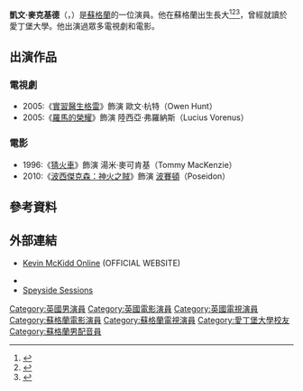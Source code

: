 {{Infobox person
| name               = 
| image              = KevinMcKidd10TIFF.jpg
| caption            = McKidd at the 2010 Toronto International Film Festival
| birth_date         = {{Birth date and age|df=yes|1973|8|9}}
| birth_place        = {{flag|Scotland}}[[埃爾金_(蘇格蘭)|埃爾金]]
| spouse             = {{marriage|Jane Parker|1999|2016|reason=divorced}}<br>{{marriage|Arielle Goldrath|2018}}
| children           = 4
| residence          = [[美国|美国]][[洛杉矶|洛杉矶]]
| nationality        =
| citizenship        = 英国<br>美国<small>(2015-)</small>
| occupation         = 演员、导游、歌手
| yearsactive        = 1996年–
}}

'''凱文·麥克基德'''（'''{{lang-en|Kevin McKidd}}'''，{{bd|1973年|8月9日}}）是[[蘇格蘭|蘇格蘭]]的一位演員。他在蘇格蘭出生長大<ref>{{Cite web |url=http://movies.yahoo.com/person/kevin-mckidd/biography.html |title=存档副本 |accessdate=2015-07-05 |archive-date=2016-03-15 |archive-url=https://web.archive.org/web/20160315150003/https://movies.yahoo.com/person/kevin-mckidd/biography.html |dead-url=no }}</ref><ref>{{cite news | url=http://www.guardian.co.uk/film/2000/oct/01/comment | work=The Guardian | location=London | title=Kevin McKidd | date=1 October 2000 | accessdate=7 May 2010 | first=Lorién | last=Hayes | archive-date=2010-03-01 | archive-url=https://web.archive.org/web/20100301173732/http://www.guardian.co.uk/film/2000/oct/01/comment | dead-url=no }}</ref><ref>{{cite web |last=Scheindlin |first=Dahlia |url=http://www.jpost.com/ArtsAndCulture/Entertainment/Article.aspx?id=225707 |title=Cast members from 3 US TV series wrap up tour |work=The Jerusalem Post |date=20 June 2011 |accessdate=2 November 2011 |archive-date=2012-11-02 |archive-url=https://web.archive.org/web/20121102175759/http://www.jpost.com/ArtsAndCulture/Entertainment/Article.aspx?id=225707 |dead-url=no }}</ref>，曾經就讀於愛丁堡大學。他出演過眾多電視劇和電影。

== 出演作品 ==
=== 電視劇 ===
*2005:《[[實習醫生格雷|實習醫生格雷]]》飾演 歐文·杭特（Owen Hunt）
*2005:《[[羅馬的榮耀|羅馬的榮耀]]》飾演 陸西亞·弗羅納斯（Lucius Vorenus）

=== 電影 ===
*1996:《[[猜火車|猜火車]]》飾演 湯米·麥可肯基（Tommy MacKenzie）
*2010:《[[波西傑克森：神火之賊|波西傑克森：神火之賊]]》飾演 [[波賽頓|波賽頓]]（Poseidon）

==參考資料==
{{reflist}}
==外部連結==
*[http://www.KevinMcKiddOnline.com Kevin McKidd Online]{{Wayback|url=http://www.kevinmckiddonline.com/ |date=20200804025845 }} (OFFICIAL WEBSITE)
{{Commonscat|Kevin McKidd|凱文·麥克基德}}
*{{IMDb name|571727}}
*[http://thespeysidesessions.com Speyside Sessions]{{Wayback|url=http://thespeysidesessions.com/ |date=20181230023214 }}

{{DEFAULTSORT:McKidd, Kevin}}
[[Category:英國男演員|Category:英國男演員]]
[[Category:英國電影演員|Category:英國電影演員]]
[[Category:英國電視演員|Category:英國電視演員]]
[[Category:蘇格蘭電影演員|Category:蘇格蘭電影演員]]
[[Category:蘇格蘭電視演員|Category:蘇格蘭電視演員]]
[[Category:愛丁堡大學校友|Category:愛丁堡大學校友]]
[[Category:蘇格蘭男配音員|Category:蘇格蘭男配音員]]
